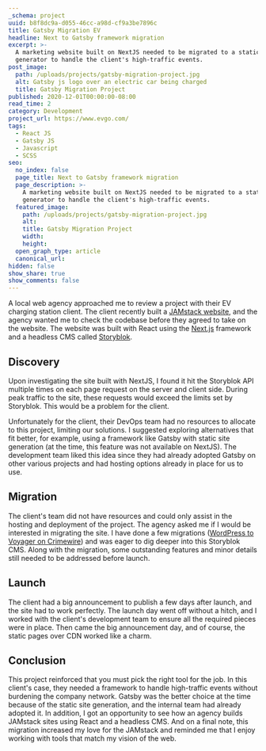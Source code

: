 ```yaml
---
_schema: project
uuid: b8f8dc9a-d055-46cc-a98d-cf9a3be7896c
title: Gatsby Migration EV
headline: Next to Gatsby framework migration
excerpt: >-
  A marketing website built on NextJS needed to be migrated to a static site
  generator to handle the client's high-traffic events.
post_image:
  path: /uploads/projects/gatsby-migration-project.jpg
  alt: Gatsby js logo over an electric car being charged
  title: Gatsby Migration Project
published: 2020-12-01T00:00:00-08:00
read_time: 2
category: Development
project_url: https://www.evgo.com/
tags:
  - React JS
  - Gatsby JS
  - Javascript
  - SCSS
seo:
  no_index: false
  page_title: Next to Gatsby framework migration
  page_description: >-
    A marketing website built on NextJS needed to be migrated to a static site
    generator to handle the client's high-traffic events.
  featured_image:
    path: /uploads/projects/gatsby-migration-project.jpg
    alt:
    title: Gatsby Migration Project
    width:
    height:
  open_graph_type: article
  canonical_url:
hidden: false
show_share: true
show_comments: false
---
```

A local web agency approached me to review a project with their EV charging station client. The client recently built a [JAMstack website](https://jamstack.org/what-is-jamstack/), and the agency wanted me to check the codebase before they agreed to take on the website. The website was built with React using the [Next.js](https://nextjs.org/) framework and a headless CMS called [Storyblok](https://www.storyblok.com/).

## Discovery

Upon investigating the site built with NextJS, I found it hit the Storyblok API multiple times on each page request on the server and client side. During peak traffic to the site, these requests would exceed the limits set by Storyblok. This would be a problem for the client.

Unfortunately for the client, their DevOps team had no resources to allocate to this project, limiting our solutions. I suggested exploring alternatives that fit better, for example, using a framework like Gatsby with static site generation (at the time, this feature was not available on NextJS). The development team liked this idea since they had already adopted Gatsby on other various projects and had hosting options already in place for us to use.

## Migration

The client's team did not have resources and could only assist in the hosting and deployment of the project. The agency asked me if I would be interested in migrating the site. I have done a few migrations ([WordPress to Voyager on Crimewire](/projects/crimewire/)) and was eager to dig deeper into this Storyblok CMS. Along with the migration, some outstanding features and minor details still needed to be addressed before launch.

## Launch

The client had a big announcement to publish a few days after launch, and the site had to work perfectly. The launch day went off without a hitch, and I worked with the client's development team to ensure all the required pieces were in place. Then came the big announcement day, and of course, the static pages over CDN worked like a charm.

## Conclusion

This project reinforced that you must pick the right tool for the job. In this client's case, they needed a framework to handle high-traffic events without burdening the company network. Gatsby was the better choice at the time because of the static site generation, and the internal team had already adopted it. In addition, I got an opportunity to see how an agency builds JAMstack sites using React and a headless CMS. And on a final note, this migration increased my love for the JAMstack and reminded me that I enjoy working with tools that match my vision of the web.